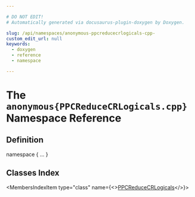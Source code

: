 ```yaml
---

# DO NOT EDIT!
# Automatically generated via docusaurus-plugin-doxygen by Doxygen.

slug: /api/namespaces/anonymous-ppcreducecrlogicals-cpp-
custom_edit_url: null
keywords:
  - doxygen
  - reference
  - namespace

---
```





# The `anonymous{PPCReduceCRLogicals.cpp}` Namespace Reference

<DoxygenPage pluginConfig={pluginConfig}>



## Definition

<CodeBlock>namespace &#123; ... &#125;</CodeBlock>

## Classes Index

<MembersIndex>

<MembersIndexItem
  type="class"
  name={<><a href="/docs/api/classes/anonymous-namespace-ppcreducecrlogicals-cpp-/ppcreducecrlogicals">PPCReduceCRLogicals</a></>}>
</MembersIndexItem>

</MembersIndex>


</DoxygenPage>
